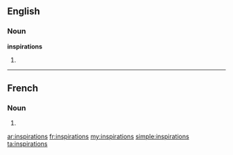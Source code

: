 ==English==

===Noun===
'''inspirations'''

# {{plural of|[[inspiration]]}}

----

==French==

===Noun===
{{infl|fr|plural}} {{f|p}}

# {{plural of|inspiration|lang=fr}}

[[ar:inspirations]]
[[fr:inspirations]]
[[my:inspirations]]
[[simple:inspirations]]
[[ta:inspirations]]